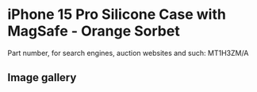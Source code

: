 
# iPhone 15 Pro Silicone Case with MagSafe - Orange Sorbet

Part number, for search engines, auction websites and such: MT1H3ZM/A

## Image gallery

<div style={{ width: '100%', maxWidth: '768px' }}>
<GalleryComponent
    images={[
      {
        original: "/everysource/MT1H3.webp",
        thumbnail: "/everypreview/MT1H3.webp",
      },
      {
        original: "/everysource/MT1H3_AV1.webp",
        thumbnail: "/everypreview/MT1H3_AV1.webp",
      },
      {
        original: "/everysource/MT1H3_AV2.webp",
        thumbnail: "/everypreview/MT1H3_AV2.webp",
      },
      {
        original: "/everysource/MT1H3_AV3.webp",
        thumbnail: "/everypreview/MT1H3_AV3.webp",
      },
      {
        original: "/everysource/MT1H3_AV4.webp",
        thumbnail: "/everypreview/MT1H3_AV4.webp",
      },
      {
        original: "/everysource/MT1H3_AV5.webp",
        thumbnail: "/everypreview/MT1H3_AV5.webp",
      }
    ]}
  />
</div>